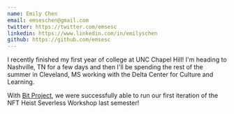 ```yaml
---
name: Emily Chen
email: emseschen@gmail.com
twitter: https://twitter.com/emsesc
linkedin: https://www.linkedin.com/in/emilyschen
github: https://github.com/emsesc
---
```


I recently finished my first year of college at UNC Chapel Hill! I'm heading to Nashville, TN for a few days and then I'll be spending the rest of the summer in Cleveland, MS working with the Delta Center for Culture and Learning.

With [Bit Project](https://bitproject.org), we were successfully able to run our first iteration of the NFT Heist Severless Workshop last semester!
